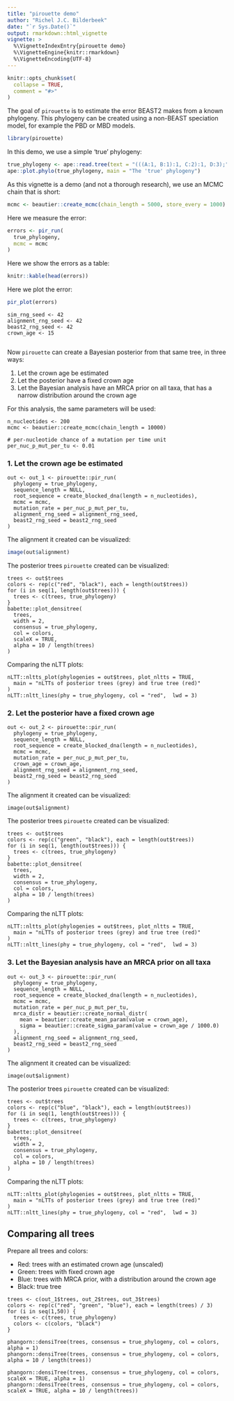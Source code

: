 ```yaml
---
title: "pirouette demo"
author: "Richel J.C. Bilderbeek"
date: "`r Sys.Date()`"
output: rmarkdown::html_vignette
vignette: >
  %\VignetteIndexEntry{pirouette demo}
  %\VignetteEngine{knitr::rmarkdown}
  %\VignetteEncoding{UTF-8}
---
```


```r
knitr::opts_chunk$set(
  collapse = TRUE,
  comment = "#>"
)
```

The goal of `pirouette` is to estimate the error BEAST2 makes from a known 
phylogeny. This phylogeny can be created using a non-BEAST speciation model,
for example the PBD or MBD models.

```r
library(pirouette)
```

In this demo, we use a simple 'true' phylogeny:

```r
true_phylogeny <- ape::read.tree(text = "(((A:1, B:1):1, C:2):1, D:3);")
ape::plot.phylo(true_phylogeny, main = "The 'true' phylogeny")
```

As this vignette is a demo (and not a thorough research), we use an MCMC
chain that is short:

```r
mcmc <- beautier::create_mcmc(chain_length = 5000, store_every = 1000)
```

Here we measure the error:

```r
errors <- pir_run(
  true_phylogeny,
  mcmc = mcmc
)
```

Here we show the errors as a table:

```r
knitr::kable(head(errors))
```

Here we plot the error:

```r
pir_plot(errors)
```


```fr
sim_rng_seed <- 42
alignment_rng_seed <- 42
beast2_rng_seed <- 42
crown_age <- 15
```

```r
```

Now `pirouette` can create a Bayesian posterior from that same tree, 
in three ways:

 1. Let the crown age be estimated
 2. Let the posterior have a fixed crown age
 3. Let the Bayesian analysis have an MRCA prior on all taxa, that
      has a narrow distribution around the crown age

For this analysis, the same parameters will be used:

```
n_nucleotides <- 200
mcmc <- beautier::create_mcmc(chain_length = 10000)

# per-nucleotide chance of a mutation per time unit
per_nuc_p_mut_per_tu <- 0.01
```

### 1. Let the crown age be estimated

```
out <- out_1 <- pirouette::pir_run(
  phylogeny = true_phylogeny,
  sequence_length = NULL,
  root_sequence = create_blocked_dna(length = n_nucleotides),
  mcmc = mcmc,
  mutation_rate = per_nuc_p_mut_per_tu,
  alignment_rng_seed = alignment_rng_seed,
  beast2_rng_seed = beast2_rng_seed
)
```

The alignment it created can be visualized:

```r
image(out$alignment)
```

The posterior trees `pirouette` created can be visualized:

```
trees <- out$trees
colors <- rep(c("red", "black"), each = length(out$trees))
for (i in seq(1, length(out$trees))) {
  trees <- c(trees, true_phylogeny)
}
babette::plot_densitree(
  trees, 
  width = 2, 
  consensus = true_phylogeny, 
  col = colors, 
  scaleX = TRUE,
  alpha = 10 / length(trees)
)
```

Comparing the nLTT plots:

```
nLTT::nltts_plot(phylogenies = out$trees, plot_nltts = TRUE, 
  main = "nLTTs of posterior trees (grey) and true tree (red)"
)
nLTT::nltt_lines(phy = true_phylogeny, col = "red",  lwd = 3)
```

### 2. Let the posterior have a fixed crown age

```
out <- out_2 <- pirouette::pir_run(
  phylogeny = true_phylogeny,
  sequence_length = NULL,
  root_sequence = create_blocked_dna(length = n_nucleotides),
  mcmc = mcmc,
  mutation_rate = per_nuc_p_mut_per_tu,
  crown_age = crown_age,
  alignment_rng_seed = alignment_rng_seed,
  beast2_rng_seed = beast2_rng_seed
)
```

The alignment it created can be visualized:

```
image(out$alignment)
```

The posterior trees `pirouette` created can be visualized:

```
trees <- out$trees
colors <- rep(c("green", "black"), each = length(out$trees))
for (i in seq(1, length(out$trees))) {
  trees <- c(trees, true_phylogeny)
}
babette::plot_densitree(
  trees, 
  width = 2, 
  consensus = true_phylogeny, 
  col = colors,
  alpha = 10 / length(trees)
)
```

Comparing the nLTT plots:

```
nLTT::nltts_plot(phylogenies = out$trees, plot_nltts = TRUE, 
  main = "nLTTs of posterior trees (grey) and true tree (red)"
)
nLTT::nltt_lines(phy = true_phylogeny, col = "red",  lwd = 3)
```

### 3. Let the Bayesian analysis have an MRCA prior on all taxa

```
out <- out_3 <- pirouette::pir_run(
  phylogeny = true_phylogeny,
  sequence_length = NULL,
  root_sequence = create_blocked_dna(length = n_nucleotides),
  mcmc = mcmc,
  mutation_rate = per_nuc_p_mut_per_tu,
  mrca_distr = beautier::create_normal_distr(
    mean = beautier::create_mean_param(value = crown_age),
    sigma = beautier::create_sigma_param(value = crown_age / 1000.0)
  ),
  alignment_rng_seed = alignment_rng_seed,
  beast2_rng_seed = beast2_rng_seed
)
```

The alignment it created can be visualized:

```
image(out$alignment)
```

The posterior trees `pirouette` created can be visualized:

```
trees <- out$trees
colors <- rep(c("blue", "black"), each = length(out$trees))
for (i in seq(1, length(out$trees))) {
  trees <- c(trees, true_phylogeny)
}
babette::plot_densitree(
  trees, 
  width = 2, 
  consensus = true_phylogeny, 
  col = colors,
  alpha = 10 / length(trees)
)
```

Comparing the nLTT plots:

```
nLTT::nltts_plot(phylogenies = out$trees, plot_nltts = TRUE, 
  main = "nLTTs of posterior trees (grey) and true tree (red)"
)
nLTT::nltt_lines(phy = true_phylogeny, col = "red",  lwd = 3)
```

## Comparing all trees

Prepare all trees and colors:

 * Red: trees with an estimated crown age (unscaled)
 * Green: trees with fixed crown age
 * Blue: trees with MRCA prior, with a distribution around the crown age
 * Black: true tree

```
trees <- c(out_1$trees, out_2$trees, out_3$trees)
colors <- rep(c("red", "green", "blue"), each = length(trees) / 3)
for (i in seq(1,50)) {
  trees <- c(trees, true_phylogeny)
  colors <- c(colors, "black")
}
```



```
phangorn::densiTree(trees, consensus = true_phylogeny, col = colors, alpha = 1)
phangorn::densiTree(trees, consensus = true_phylogeny, col = colors, alpha = 10 / length(trees))

phangorn::densiTree(trees, consensus = true_phylogeny, col = colors, scaleX = TRUE, alpha = 1)
phangorn::densiTree(trees, consensus = true_phylogeny, col = colors, scaleX = TRUE, alpha = 10 / length(trees))

```
